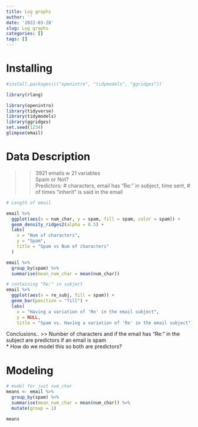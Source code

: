 ```yaml
---
title: Log graphs
author: ''
date: '2022-03-28'
slug: Log graphs
categories: []
tags: []
---
```

# Installing
```r
#install.packages(c("openintro", "tidymodels", "ggridges"))
```
```r
library(rlang)
```


```r
library(openintro)
library(tidyverse)
library(tidymodels)
library(ggridges)
set.seed(1234)
glimpse(email)
```
# Data Description
>> 3921 emails w 21 variables  
>> Spam or Not?  
Predictors: # characters, email has "Re:" in subject, time sent, # of times "inherit" is said in the email

```r
# Length of email

email %>%
  ggplot(aes(x = num_char, y = spam, fill = spam, color = spam)) +
  geom_density_ridges2(alpha = 0.5) +
  labs(
    x = "Num of characters",
    y = "Spam",
    title = "Spam vs Num of characters"
  )
```
```r
email %>%
  group_by(spam) %>%
  summarise(mean_num_char = mean(num_char))
```

```r
# containing "Re:" in subject
email %>%
  ggplot(aes(x = re_subj, fill = spam)) + 
  geom_bar(position = "fill") +
  labs(
    x = "Having a variation of 'Re' in the email subject",
    y = NULL,
    title = "Spam vs. Having a variation of 'Re' in the email subject")
```
Conclusions..
>> Number of characters and if the email has "Re:" in the subject are predictors if an email is spam  
* How do we model this so both are predictors?

# Modeling
```r
# model for just num_char
means <- email %>%
  group_by(spam) %>%
  summarise(mean_num_char = mean(num_char)) %>%
  mutate(group = 1)

means
```

